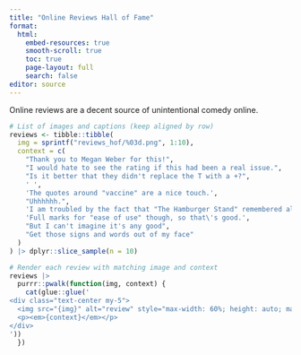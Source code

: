 ```yaml
---
title: "Online Reviews Hall of Fame"
format:
  html:
    embed-resources: true
    smooth-scroll: true
    toc: true
    page-layout: full
    search: false
editor: source
---
```


Online reviews are a decent source of unintentional comedy online.

```r
# List of images and captions (keep aligned by row)
reviews <- tibble::tibble(
  img = sprintf("reviews_hof/%03d.png", 1:10),
  context = c(
    "Thank you to Megan Weber for this!",
    "I would hate to see the rating if this had been a real issue.",
    "Is it better that they didn't replace the T with a +?",
    ' ',
    'The quotes around "vaccine" are a nice touch.',
    "Uhhhhhh.",
    'I am troubled by the fact that "The Hamburger Stand" remembered all but the burger.',
    'Full marks for "ease of use" though, so that\'s good.',
    "But I can't imagine it's any good",
    "Get those signs and words out of my face"
  )
) |> dplyr::slice_sample(n = 10)
```

```r
# Render each review with matching image and context
reviews |>
  purrr::pwalk(function(img, context) {
    cat(glue::glue('
<div class="text-center my-5">
  <img src="{img}" alt="review" style="max-width: 60%; height: auto; margin-bottom: 2rem;">
  <p><em>{context}</em></p>
</div>
'))
  })
```
